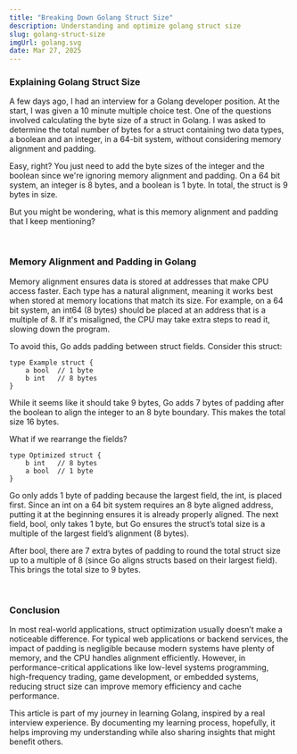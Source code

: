 ```yaml
---
title: "Breaking Down Golang Struct Size"
description: Understanding and optimize golang struct size
slug: golang-struct-size
imgUrl: golang.svg
date: Mar 27, 2025
---
```


### Explaining Golang Struct Size

A few days ago, I had an interview for a Golang developer position. At the start, I was given a 10 minute multiple choice test. One of the questions involved calculating the byte size of a struct in Golang. I was asked to determine the total number of bytes for a struct containing two data types, a boolean and an integer, in a 64-bit system, without considering memory alignment and padding.

Easy, right? You just need to add the byte sizes of the integer and the boolean since we're ignoring memory alignment and padding. On a 64 bit system, an integer is 8 bytes, and a boolean is 1 byte. In total, the struct is 9 bytes in size.

But you might be wondering, what is this memory alignment and padding that I keep mentioning?

<br />

### Memory Alignment and Padding in Golang

Memory alignment ensures data is stored at addresses that make CPU access faster. Each type has a natural alignment, meaning it works best when stored at memory locations that match its size. For example, on a 64 bit system, an int64 (8 bytes) should be placed at an address that is a multiple of 8. If it's misaligned, the CPU may take extra steps to read it, slowing down the program.

To avoid this, Go adds padding between struct fields. Consider this struct:

```tsx
type Example struct {
    a bool  // 1 byte
    b int   // 8 bytes
}
```

While it seems like it should take 9 bytes, Go adds 7 bytes of padding after the boolean to align the integer to an 8 byte boundary. This makes the total size 16 bytes.

What if we rearrange the fields?

```tsx
type Optimized struct {
    b int   // 8 bytes
    a bool  // 1 byte
}
```

Go only adds 1 byte of padding because the largest field, the int, is placed first. Since an int on a 64 bit system requires an 8 byte aligned address, putting it at the beginning ensures it is already properly aligned. The next field, bool, only takes 1 byte, but Go ensures the struct’s total size is a multiple of the largest field’s alignment (8 bytes).

After bool, there are 7 extra bytes of padding to round the total struct size up to a multiple of 8 (since Go aligns structs based on their largest field). This brings the total size to 9 bytes.

<br />

### Conclusion

In most real-world applications, struct optimization usually doesn’t make a noticeable difference. For typical web applications or backend services, the impact of padding is negligible because modern systems have plenty of memory, and the CPU handles alignment efficiently. However, in performance-critical applications like low-level systems programming, high-frequency trading, game development, or embedded systems, reducing struct size can improve memory efficiency and cache performance.

This article is part of my journey in learning Golang, inspired by a real interview experience. By documenting my learning process, hopefully, it helps improving my understanding while also sharing insights that might benefit others.
